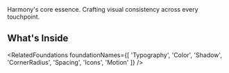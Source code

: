 

<Meta title='Foundations' />

<Title>Foundations</Title>

<Subtitle>
  Harmony's core essence. Crafting visual consistency across every touchpoint.
</Subtitle>

## What's Inside

<RelatedFoundations
  foundationNames={[
    'Typography',
    'Color',
    'Shadow',
    'CornerRadius',
    'Spacing',
    'Icons',
    'Motion'
  ]}
/>

